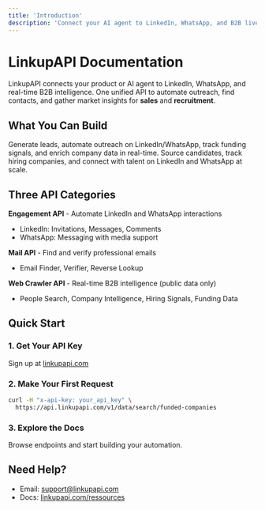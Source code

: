 ```yaml
---
title: 'Introduction'
description: 'Connect your AI agent to LinkedIn, WhatsApp, and B2B live data'
---
```


# LinkupAPI Documentation

LinkupAPI connects your product or AI agent to LinkedIn, WhatsApp, and real-time B2B intelligence. One unified API to automate outreach, find contacts, and gather market insights for **sales** and **recruitment**.

## What You Can Build

<CardGroup cols={2}>
  <Card title="Sales Automation" icon="chart-line">
    Generate leads, automate outreach on LinkedIn/WhatsApp, track funding signals, and enrich company data in real-time.
  </Card>
  <Card title="Recruitment Automation" icon="users">
    Source candidates, track hiring companies, and connect with talent on LinkedIn and WhatsApp at scale.
  </Card>
</CardGroup>

## Three API Categories

**Engagement API** - Automate LinkedIn and WhatsApp interactions
- LinkedIn: Invitations, Messages, Comments
- WhatsApp: Messaging with media support

**Mail API** - Find and verify professional emails
- Email Finder, Verifier, Reverse Lookup

**Web Crawler API** - Real-time B2B intelligence (public data only)
- People Search, Company Intelligence, Hiring Signals, Funding Data

## Quick Start

### 1. Get Your API Key
Sign up at [linkupapi.com](https://app.linkupapi.com/signup)

### 2. Make Your First Request
```bash
curl -H "x-api-key: your_api_key" \
  https://api.linkupapi.com/v1/data/search/funded-companies
```

### 3. Explore the Docs
Browse endpoints and start building your automation.



## Need Help?
- Email: [support@linkupapi.com](mailto:support@linkupapi.com)
- Docs: [linkupapi.com/ressources](https://www.linkupapi.com/ressources)